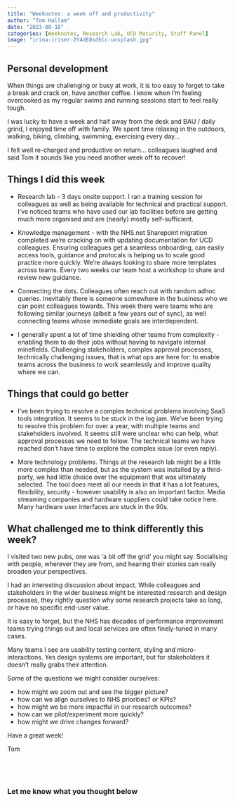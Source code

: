 ```yaml
---
title: "Weeknotes: a week off and productivity"
author: "Tom Hallam"
date: "2023-08-18"
categories: [Weeknotes, Research Lab, UCD Maturity, Staff Panel]
image: "irina-iriser-2Y4dE8sdhlc-unsplash.jpg"
---
```


## Personal development 

When things are challenging or busy at work, it is too easy to forget to take a break and crack on, have another coffee. I know when I'm feeling overcooked as my regular swims and running sessions start to feel really tough.

I was lucky to have a week and half away from the desk and BAU / daily grind, I enjoyed time off with family. We spent time relaxing in the outdoors, walking, biking, climbing, swimming, exercising every day... 

I felt well re-charged and productive on return... colleagues laughed and said Tom it sounds like you need another week off to recover!


## Things I did this week

* Research lab - 3 days onsite support. I ran a training session for colleagues as well as being available for technical and practical support. I've noticed teams who have used our lab facilities before are getting much more organised and are (nearly) mostly self-sufficient.

* Knowledge management - with the NHS.net Sharepoint migration completed we're cracking on with updating documentation for UCD colleagues. Ensuring colleagues get a seamless onboarding, can easily access tools, guidance and protocals is helping us to scale good practice more quickly. We're always looking to share more templates across teams. Every two weeks our team host a workshop to share and review new guidance.

* Connecting the dots. Colleagues often reach out with random adhoc queries. Inevitably there is someone somewhere in the business who we can point colleagues towards. This week there were teams who are following similar journeys (albeit a few years out of sync), as well connecting teams whose immediate goals are interdependent.

* I generally spent a lot of time shielding other teams from complexity - enabling them to do their jobs without having to navigate internal minefields. Challenging stakeholders, complex approval processes, technically challenging issues, that is what ops are here for: to enable teams across the business to work seamlessly and improve quality where we can.


## Things that could go better

* I've been trying to resolve a complex technical problems involving SaaS tools integration. It seems to be stuck in the log jam. We've been trying to resolve this problem for over a year, with multiple teams and stakeholders involved. It seems still were unclear who can help, what approval processes we need to follow. The technical teams we have reached don't have time to explore the complex issue (or even reply).

* More technology problems. Things at the research lab might be a little more complex than needed, but as the system was installed by a third-party, we had little choice over the equipment that was ultimately selected. The tool does meet all our needs in that it has a lot features, flexibility, security - however usability is also an important factor. Media streaming companies and hardware suppliers could take notice here. Many hardware user interfaces are stuck in the 90s.


## What challenged me to think differently this week?

I visited two new pubs, one was 'a bit off the grid' you might say. Socialising with people, wherever they are from, and hearing their stories can really broaden your perspectives.

I had an interesting discussion about impact. While colleagues and stakeholders in the wider business might be interested research and design processes, they rightly question why some research projects take so long, or have no specific end-user value.

It is easy to forget, but the NHS has decades of performance improvement teams trying things out and local services are often finely-tuned in many cases. 

Many teams I see are usability testing content, styling and micro-interactions. Yes design systems are important, but for stakeholders it doesn't really grabs their attention. 

Some of the questions we might consider ourselves: 

* how might we zoom out and see the bigger picture?
* how can we align ourselves to NHS priorities? or KPIs?
* how might we be more impactful in our research outcomes? 
* how can we pilot/experiment more quickly?
* how might we drive changes forward?


Have a great week!

Tom


<br>
---

### Let me know what you thought below

<script src="https://giscus.app/client.js"
        data-repo="thomashallam/thomashallam.github.io"
        data-repo-id="R_kgDOIW_M2g"
        data-category="General"
        data-category-id="DIC_kwDOIW_M2s4CSpZr"
        data-mapping="url"
        data-strict="0"
        data-reactions-enabled="1"
        data-emit-metadata="0"
        data-input-position="top"
        data-theme="dark_protanopia"
        data-lang="en"
        data-loading="lazy"
        crossorigin="anonymous"
        async>
</script>